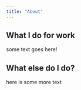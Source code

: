 ```yaml
---
title: "About"
---
```


## What I do for work
<p class = "lavender.text"> some text goes here!</p>

## What else do I do?


[here is some more text]{.lavender.text}
